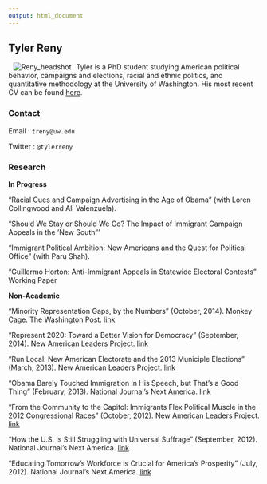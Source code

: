 ```yaml
---
output: html_document
---
```


Tyler Reny
------


<img src="/Users/treny/Dropbox/Website/Images/headshot2.jpg" alt="Reny_headshot" align="left" hspace = "10" >

Tyler is a PhD student studying American political behavior, campaigns and elections, racial and ethnic politics, and quantitative methodology at the University of Washington. His most recent CV can be found [here](https://www.dropbox.com/s/12lqvveeloqpdm8/Academic_CV_9-23-14.pdf?dl=0).


<h3>Contact</h3>

Email : `treny@uw.edu` 

Twitter : `@tylerreny`

<h3>Research</h3>

**In Progress**

“Racial Cues and Campaign Advertising in the Age of Obama” (with Loren Collingwood and Ali Valenzuela).

“Should We Stay or Should We Go? The Impact of Immigrant Campaign Appeals in the ’New South”’

“Immigrant Political Ambition: New Americans and the Quest for Political Office” (with Paru Shah).

“Guillermo Horton: Anti-Immigrant Appeals in Statewide Electoral Contests” Working Paper

**Non-Academic**

“Minority Representation Gaps, by the Numbers” (October, 2014). Monkey Cage. The Washington Post. [link](http://wapo.st/ZGQntG)

“Represent 2020: Toward a Better Vision for Democracy” (September, 2014). New American Leaders Project. [link](http://bit.ly/1tLsVcV)

“Run Local: New American Electorate and the 2013 Municiple Elections” (March, 2013). New American Leaders Project. [link](http://bit.ly/WKwtGR)

“Obama Barely Touched Immigration in His Speech, but That’s a Good Thing” (February, 2013). National Journal’s Next America. [link](http://bit.ly/12R7lVG)

“From the Community to the Capitol: Immigrants Flex Political Muscle in the 2012 Congressional Races” (October, 2012). New American Leaders Project. [link](http://bit.ly/RLVzVF)

“How the U.S. is Still Struggling with Universal Suffrage” (September, 2012). National Journal’s Next America. [link](http://bit.ly/UDAUpD)

“Educating Tomorrow’s Workforce is Crucial for America’s Prosperity” (July, 2012). National Journal’s Next America. [link](http://bit.ly/NCHoyf)

 






